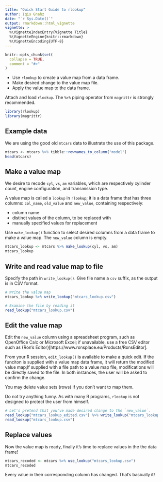 ```yaml
---
title: "Quick Start Guide to rlookup"
author: Iqis Gnahz
date: "`r Sys.Date()`"
output: rmarkdown::html_vignette
vignette: >
  %\VignetteIndexEntry{Vignette Title}
  %\VignetteEngine{knitr::rmarkdown}
  %\VignetteEncoding{UTF-8}
---
```


```r
knitr::opts_chunk$set(
  collapse = TRUE,
  comment = "#>"
)
```

- Use `rlookup` to create a value map from a data frame.
- Make desired change to the value map file.
- Apply the value map to the data frame. 

Attach and load `rlookup`. The `%>%` piping operator from `magrittr` is strongly recommended.
```r
library(rlookup)
library(magrittr)
```



## Example data
We are using the good old `mtcars` data to illustrate the use of this package.

```r
mtcars <- mtcars %>% tibble::rownames_to_column("model")
head(mtcars)
```



## Make a value map

We desire to recode `cyl`, `vs`, `am` variables, which are respectively cylinder count, engine configuration, and transmission type.

A value map is called a `lookup` in `rlookup`; it is a data frame that has three columns: `col_name`, `old_value` and `new_value`, containing respectively:

- column name 
- distinct values of the column, to be replaced with
- manually specified values for replacement

Use `make_lookup()` function to select desired columns from a data frame to make a value map. The `new_value` column is empty.

```r
mtcars_lookup <- mtcars %>% make_lookup(cyl, vs, am)
mtcars_lookup
```



## Write and read value map to file

Specify the path in `write_lookup()`. Give file name a `csv` suffix, as the output is in CSV format.


```r
# Write the value map
mtcars_lookup %>% write_lookup("mtcars_lookup.csv")

# Examine the file by reading it
read_lookup("mtcars_lookup.csv")

```

## Edit the value map

Edit the `new_value` column using a spreadsheet program, such as OpenOffice Calc or Microsoft Excel; if unavailable, use a free CSV editor such as {Ron's Editor}[https://www.ronsplace.eu/Products/RonsEditor]. 

From your R session, `edit_lookup()` is available to make a quick edit. If the funciton is supplied with a value map data frame, it will return the modified value map;If supplied with a file path to a value map file, modifications will be directly saved to the file. In both instances, the user will be asked to confirm the change.

You may delete value sets (rows) if you don't want to map them.

Do not try anything funny. As with many R programs, `rlookup` is not designed to protect the user from himself.

```r
# Let's pretend that you've made desired change to the `new_value`.
read_lookup("mtcars_lookup_edited.csv") %>% write_lookup("mtcars_lookup.csv", overwrite = TRUE)
read_lookup("mtcars_lookup.csv")

```

## Replace values

Now the value map is ready, finally it's time to replace values in the the data frame!


```r
mtcars_recoded <- mtcars %>% use_lookup("mtcars_lookup.csv")
mtcars_recoded

```

Every value in their corresponding column has changed. That's basically it! 
